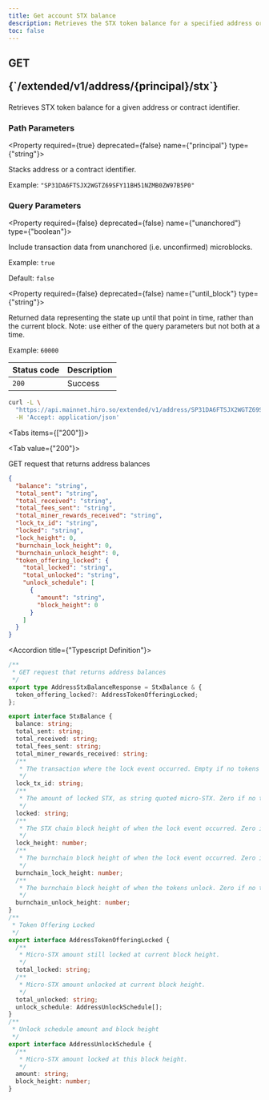 ```yaml
---
title: Get account STX balance
description: Retrieves the STX token balance for a specified address or contract identifier.
toc: false
---
```



<Root>

<API>

<div className='flex-1'>

<h2 className="not-prose mb-2 inline-flex items-center gap-3 font-mono">
  <div className="rounded-lg border px-1 py-0.5 text-xs font-medium border-green-400/50 bg-green-400/20 text-green-600 dark:text-green-400">
    GET
  </div>
  <p className="text-xs break-words overflow-hidden w-[95%]">{`/extended/v1/address/{principal}/stx`}</p>
</h2>

Retrieves STX token balance for a given address or contract identifier.

### Path Parameters

<Property required={true} deprecated={false} name={"principal"} type={"string"}>

Stacks address or a contract identifier.

<span>Example:  `"SP31DA6FTSJX2WGTZ69SFY11BH51NZMB0ZW97B5P0"`</span>

</Property>

### Query Parameters

<Property required={false} deprecated={false} name={"unanchored"} type={"boolean"}>

Include transaction data from unanchored (i.e. unconfirmed) microblocks.

<span>Example:  `true`</span>

<span>Default:  `false`</span>

</Property>

<Property required={false} deprecated={false} name={"until_block"} type={"string"}>

Returned data representing the state up until that point in time, rather than the current block. Note: use either of the query parameters but not both at a time.

<span>Example:  `60000`</span>

</Property>

| Status code | Description   |
|:------------|:--------------|
| `200`       | Success       |

</div>

<APIExample>

```bash title="Terminal"
curl -L \
  "https://api.mainnet.hiro.so/extended/v1/address/SP31DA6FTSJX2WGTZ69SFY11BH51NZMB0ZW97B5P0/stx" \
  -H 'Accept: application/json'
```

<Tabs items={["200"]}>

<Tab value={"200"}>

GET request that returns address balances

```json title="Example Response"
{
  "balance": "string",
  "total_sent": "string",
  "total_received": "string",
  "total_fees_sent": "string",
  "total_miner_rewards_received": "string",
  "lock_tx_id": "string",
  "locked": "string",
  "lock_height": 0,
  "burnchain_lock_height": 0,
  "burnchain_unlock_height": 0,
  "token_offering_locked": {
    "total_locked": "string",
    "total_unlocked": "string",
    "unlock_schedule": [
      {
        "amount": "string",
        "block_height": 0
      }
    ]
  }
}
```

<Accordions>

<Accordion title={"Typescript Definition"}>

```ts
/**
 * GET request that returns address balances
 */
export type AddressStxBalanceResponse = StxBalance & {
  token_offering_locked?: AddressTokenOfferingLocked;
};

export interface StxBalance {
  balance: string;
  total_sent: string;
  total_received: string;
  total_fees_sent: string;
  total_miner_rewards_received: string;
  /**
   * The transaction where the lock event occurred. Empty if no tokens are locked.
   */
  lock_tx_id: string;
  /**
   * The amount of locked STX, as string quoted micro-STX. Zero if no tokens are locked.
   */
  locked: string;
  /**
   * The STX chain block height of when the lock event occurred. Zero if no tokens are locked.
   */
  lock_height: number;
  /**
   * The burnchain block height of when the lock event occurred. Zero if no tokens are locked.
   */
  burnchain_lock_height: number;
  /**
   * The burnchain block height of when the tokens unlock. Zero if no tokens are locked.
   */
  burnchain_unlock_height: number;
}
/**
 * Token Offering Locked
 */
export interface AddressTokenOfferingLocked {
  /**
   * Micro-STX amount still locked at current block height.
   */
  total_locked: string;
  /**
   * Micro-STX amount unlocked at current block height.
   */
  total_unlocked: string;
  unlock_schedule: AddressUnlockSchedule[];
}
/**
 * Unlock schedule amount and block height
 */
export interface AddressUnlockSchedule {
  /**
   * Micro-STX amount locked at this block height.
   */
  amount: string;
  block_height: number;
}

```

</Accordion>

</Accordions>

</Tab>

</Tabs>

</APIExample>

</API>

</Root>
